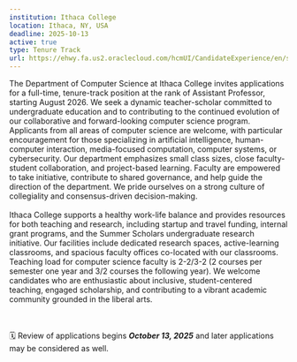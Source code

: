 ```yaml
---
institution: Ithaca College 
location: Ithaca, NY, USA
deadline: 2025-10-13
active: true
type: Tenure Track
url: https://ehwy.fa.us2.oraclecloud.com/hcmUI/CandidateExperience/en/sites/CX_1/job/3131?keyword=computer+science&mode=location
---
```


The Department of Computer Science at Ithaca College invites applications for a full-time, tenure-track position at the rank of Assistant Professor, starting August 2026. 
We seek a dynamic teacher-scholar committed to undergraduate education and to contributing to the continued evolution of our collaborative and forward-looking computer science program.
Applicants from all areas of computer science are welcome, with particular encouragement for those specializing in artificial intelligence, 
human-computer interaction, media-focused computation, computer systems, or cybersecurity. 
Our department emphasizes small class sizes, close faculty-student collaboration, and project-based learning. Faculty are empowered to take initiative, contribute to shared governance, 
and help guide the direction of the department. We pride ourselves on a strong culture of collegiality and consensus-driven decision-making. <br><br>
Ithaca College supports a healthy work-life balance and provides resources for both teaching and research, including startup and travel funding, internal grant programs, and the 
Summer Scholars undergraduate research initiative. Our facilities include dedicated research spaces, active-learning classrooms, and spacious faculty offices co-located with our classrooms.  
Teaching load for computer science faculty is 2-2/3-2 (2 courses per semester one year and 3/2 courses the following year). 
We welcome candidates who are enthusiastic about inclusive, student-centered teaching, engaged scholarship, and contributing to a vibrant academic community grounded in the liberal arts.

<br> <br>
🗓️ Review of applications begins ***October 13, 2025*** and later applications may be considered as well. 
